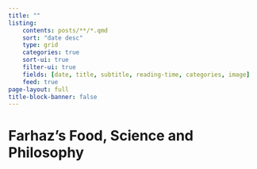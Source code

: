 ```yaml
---
title: ""
listing: 
    contents: posts/**/*.qmd
    sort: "date desc"
    type: grid
    categories: true
    sort-ui: true
    filter-ui: true
    fields: [date, title, subtitle, reading-time, categories, image]
    feed: true
page-layout: full
title-block-banner: false
---
```


# Farhaz's Food, Science and Philosophy
